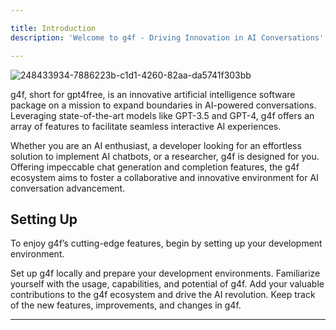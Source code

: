 ```yaml
---

title: Introduction
description: 'Welcome to g4f - Driving Innovation in AI Conversations'

---
```


![248433934-7886223b-c1d1-4260-82aa-da5741f303bb](https://github.com/xtekky/gpt4free/assets/98614666/ea012c87-76e0-496a-8ac4-e2de090cc6c9)

g4f, short for gpt4free, is an innovative artificial intelligence software package on a mission to expand boundaries in AI-powered conversations. Leveraging state-of-the-art models like GPT-3.5 and GPT-4, g4f offers an array of features to facilitate seamless interactive AI experiences.

Whether you are an AI enthusiast, a developer looking for an effortless solution to implement AI chatbots, or a researcher, g4f is designed for you. Offering impeccable chat generation and completion features, the g4f ecosystem aims to foster a collaborative and innovative environment for AI conversation advancement.

## Setting Up

To enjoy g4f’s cutting-edge features, begin by setting up your development environment. 

<CardGroup cols={2}>
  <Card
    title="Install g4f"
    icon="gear"
    href="/get-started/quickstart"
  >
    Set up g4f locally and prepare your development environments.
  </Card>
  <Card
    title="Explore Usage"
    icon="code"
    href="/get-started/usage"
  >
    Familiarize yourself with the usage, capabilities, and potential of g4f.
  </Card>
  <Card
    title="Contribute"
    icon="screwdriver-wrench"
    href="/get-started/contributing"
  >
    Add your valuable contributions to the g4f ecosystem and drive the AI revolution.
  </Card>
  <Card
    title="Stay Updated"
    icon="stars"
    href="/get-started/changelog"
  >
    Keep track of the new features, improvements, and changes in g4f.
  </Card>
</CardGroup>

---
